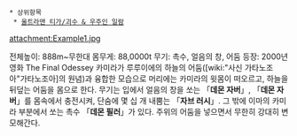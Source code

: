  * 상위항목
  * [[울트라맨 티가/괴수 & 우주인 일람]]

attachment:Example1.jpg

전체높이: 888m~무한대 몸무게: 88,0000t
무기: 촉수, 얼음의 창, 어둠
등장: 2000년 영화 The Final Odessey
카미라가 루루이에의 하늘의 어둠([wiki:"사신 가타노조아"가타노조아]의 원념)과 융합한 모습으로 머리에는 카미라의 윗몸이 떠오르고, 하늘을 뒤덮는 어둠을 몸으로 한다. 무기는 입에서 얼음의 창을 쏘는 「'''데몬 자버'''」, 「'''데몬 자버'''」를 몸속에서 충전시켜, 단숨에 몇 십 개 내뿜는 「'''자브 러시'''」. 그 밖에 이마의 카미라 부분에서 쏘는 촉수 「'''데몬 필러'''」가 있다. 주위의 어둠을 넣으면서 무한히 강대히 변모해간다. 
